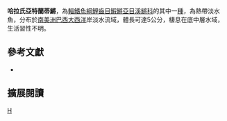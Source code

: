 {{Speciesbox 
| taxon = Atlantirivulus haraldsiolii
| status = NE
| status_system = IUCN3.1
| authority =  [[Berkenkamp|Berkenkamp]], 1984
| synonyms = *''Rivulus haraldsiolii,Berkenkamp, 1984''
}}
'''哈拉氏亞特蘭蒂鱂'''，為[[輻鰭魚綱|輻鰭魚綱]][[鯉齒目|鯉齒目]][[鰕鱂亞目|鰕鱂亞目]][[溪鱂科|溪鱂科]]的其中一[[種|種]]，為熱帶淡水魚，分布於[[南美洲|南美洲]][[巴西|巴西]][[大西洋|大西洋]]岸淡水流域，體長可達5公分，棲息在底中層水域，生活習性不明。

== 參考文獻 ==
*{{FishBase_species|genus=Atlantirivulus|species=haraldsiolii|year=2014|month=8}}

== 擴展閱讀 ==
{{refbegin}}
{{wikispecies-inline|Atlantirivulus haraldsiolii|哈拉氏亞特蘭蒂鱂}}
{{refend}}
{{Taxonbar|from=Q5491763}}

[[Category:亞特蘭蒂鱂屬|H]]


{{魚類小作品}}